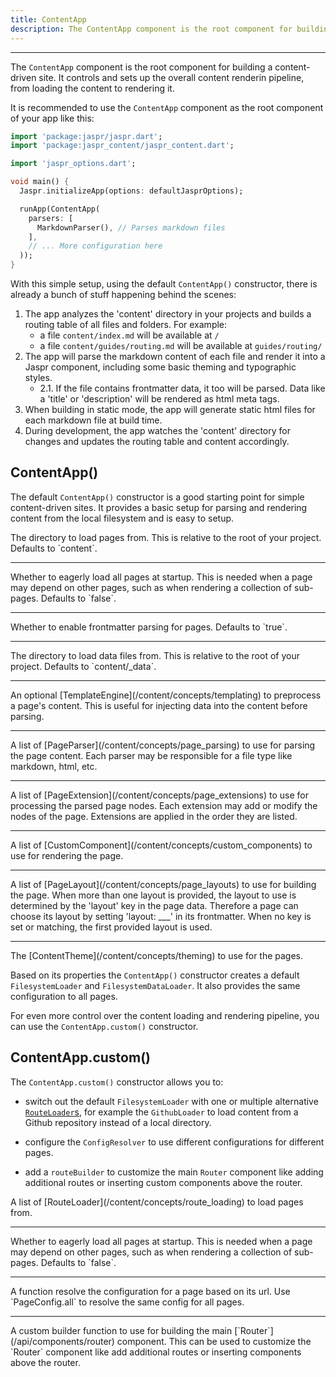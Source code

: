 ```yaml
---
title: ContentApp
description: The ContentApp component is the root component for building a content-driven site.
---
```


---

The `ContentApp` component is the root component for building a content-driven site. It controls and sets up the overall content renderin pipeline, from loading the content to rendering it.

It is recommended to use the `ContentApp` component as the root component of your app like this:

```dart
import 'package:jaspr/jaspr.dart';
import 'package:jaspr_content/jaspr_content.dart';

import 'jaspr_options.dart';

void main() {
  Jaspr.initializeApp(options: defaultJasprOptions);

  runApp(ContentApp(
    parsers: [
      MarkdownParser(), // Parses markdown files
    ],
    // ... More configuration here
  ));
}
```

With this simple setup, using the default `ContentApp()` constructor, there is already a bunch of stuff happening behind the scenes:

1. The app analyzes the 'content' directory in your projects and builds a routing table of all files and folders.
   For example:
   - a file `content/index.md` will be available at `/`
   - a file `content/guides/routing.md` will be available at `guides/routing/`
2. The app will parse the markdown content of each file and render it into a Jaspr component, including some basic theming and typographic styles.  
   - 2.1. If the file contains frontmatter data, it too will be parsed. Data like a 'title' or 'description' will be rendered as html meta tags.
3. When building in static mode, the app will generate static html files for each markdown file at build time.
4. During development, the app watches the 'content' directory for changes and updates the routing table and content accordingly.

## ContentApp()

The default `ContentApp()` constructor is a good starting point for simple content-driven sites. It provides a basic setup for parsing and rendering content from the local filesystem and is easy to setup.

<Card title="Properties" icon="sliders">
  <Property name="directory" type="String">
    The directory to load pages from. This is relative to the root of your project. Defaults to `content`.
  </Property>

  ---

  <Property name="eagerlyLoadAllPages" type="bool">
    Whether to eagerly load all pages at startup. This is needed when a page may depend on other pages, such as when rendering a collection of sub-pages. Defaults to `false`.
  </Property>

  ---

  <Property name="enableFrontmatter" type="bool">
    Whether to enable frontmatter parsing for pages. Defaults to `true`.
  </Property>

  ---

  <Property name="dataDirectory" type="String">
    The directory to load data files from. This is relative to the root of your project. Defaults to `content/_data`.
  </Property>

  ---

  <Property name="templateEngine" type="TemplateEngine">
    An optional [TemplateEngine](/content/concepts/templating) to preprocess a page's content. This is useful for injecting data into the content before parsing.
  </Property>

  ---

  <Property name="parsers" type="List&lt;PageParser&gt;">
    A list of [PageParser](/content/concepts/page_parsing) to use for parsing the page content. Each parser may be responsible for a file type like markdown, html, etc.
  </Property>

  ---

  <Property name="extensions" type="List&lt;PageExtension&gt;">
    A list of [PageExtension](/content/concepts/page_extensions) to use for processing the parsed page nodes. Each extension may add or modify the nodes of the page. Extensions are applied in the order they are listed.
  </Property>

  ---

  <Property name="components" type="List&lt;CustomComponent&gt;">
    A list of [CustomComponent](/content/concepts/custom_components) to use for rendering the page.
  </Property>

  ---

  <Property name="layouts" type="List&lt;PageLayout&gt;">
    A list of [PageLayout](/content/concepts/page_layouts) to use for building the page. When more than one layout is provided, the layout to use is determined by the 'layout' key in the page data. Therefore a page can choose its layout by setting 'layout: ___' in its frontmatter. When no key is set or matching, the first provided layout is used.
  </Property>

  ---

  <Property name="theme" type="ContentTheme">
    The [ContentTheme](/content/concepts/theming) to use for the pages.
  </Property>
</Card>

Based on its properties the `ContentApp()` constructor creates a default `FilesystemLoader` and `FilesystemDataLoader`. It also provides the same configuration to all pages.

For even more control over the content loading and rendering pipeline, you can use the `ContentApp.custom()` constructor.

## ContentApp.custom()

The `ContentApp.custom()` constructor allows you to:

- switch out the default `FilesystemLoader` with one or multiple alternative [`RouteLoader`s](/content/concepts/route_loading), for example the `GithubLoader` to load content from a Github repository instead of a local directory.

- configure the `ConfigResolver` to use different configurations for different pages.

- add a `routeBuilder` to customize the main `Router` component like adding additional routes or inserting custom components above the router.

<Card title="Properties" icon="sliders">
  <Property name="loaders" type="List&lt;RouteLoader&gt;">
    A list of [RouteLoader](/content/concepts/route_loading) to load pages from.
  </Property>

  ---

  <Property name="eagerlyLoadAllPages" type="bool">
    Whether to eagerly load all pages at startup. This is needed when a page may depend on other pages, such as when rendering a collection of sub-pages. Defaults to `false`.
  </Property>

  ---

  <Property name="configResolver" type="ConfigResolver">
    A function resolve the configuration for a page based on its url. Use `PageConfig.all` to resolve the same config for all pages.
  </Property>

  ---

  <Property name="routeBuilder" type="RouteBuilder">
    A custom builder function to use for building the main [`Router`](/api/components/router) component. This can be used to customize the `Router` component like add additional routes or inserting components above the router.
  </Property>
</Card>